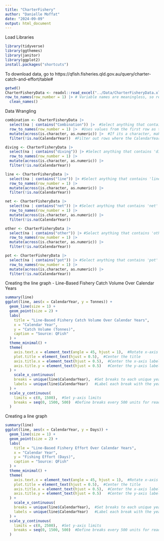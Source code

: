 ```yaml
---
title: "CharterFishery"
author: "Danielle Moffat"
date: "2024-09-09"
output: html_document
---
```


Load Libraries
```r
library(tidyverse)
library(ggthemes)
library(janitor)
library(ggplot2)
install.packages("shortcuts")
```

To download data, go to https://qfish.fisheries.qld.gov.au/query/charter-catch-and-effort/table# 
```r
getwd()
CharterFisheryData <- readxl::read_excel("../Data/CharterFisheryData.xlsx") |>
row_to_names(row_number = 1) |> # Variable names are meaningless, so remove
  clean_names()
```

Data Wrangling
```r
combination <- CharterFisheryData |>
  select(na | contains("Combination")) |>  #Select anything that contains 'combination'
  row_to_names(row_number = 1) |>  #Uses values from the first row as the column names (after this operation, the first row is typically removed from the data frame, leaving only the rows with data and new column names)
  mutate(across(is.character, as.numeric)) |>  #If its a character, make it a numeric variable
  filter(!is.na(CalendarYear))  #Filter out rows where the CalendarYear column has NA values

diving <- CharterFisheryData |>
  select(na | contains("diving")) |> #Select anything that contains 'diving'
  row_to_names(row_number = 1) |>  
  mutate(across(is.character, as.numeric)) |>  
  filter(!is.na(CalendarYear))

line <- CharterFisheryData |>
  select(na | contains("line")) |> #Select anything that contains 'line'
  row_to_names(row_number = 1) |> 
  mutate(across(is.character, as.numeric)) |>  
  filter(!is.na(CalendarYear))

net <- CharterFisheryData |>
  select(na | contains("net")) |> #Select anything that contains 'net'
  row_to_names(row_number = 1) |> 
  mutate(across(is.character, as.numeric)) |>  
  filter(!is.na(CalendarYear))

other <- CharterFisheryData |>
  select(na | contains("other")) |> #Select anything that contains 'other'
  row_to_names(row_number = 1) |> 
  mutate(across(is.character, as.numeric)) |>  
  filter(!is.na(CalendarYear))

pot <- CharterFisheryData |>
  select(na | contains("pot")) |> #Select anything that contains 'pot'
  row_to_names(row_number = 1) |>  
  mutate(across(is.character, as.numeric)) |>  
  filter(!is.na(CalendarYear))  
```

Creating the line graph - Line-Based Fishery Catch Volume Over Calendar Years
```r
summary(line)
ggplot(line, aes(x = CalendarYear, y = Tonnes)) +
  geom_line(size = 1) +
  geom_point(size = 2) +
  labs(
    title = "Line-Based Fishery Catch Volume Over Calendar Years",
    x = "Calendar Year",
    y = "Catch Volume (Tonnes)",
    caption = "Source: QFish"
  ) +
  theme_minimal() +
  theme(
    axis.text.x = element_text(angle = 45, hjust = 1),  #Rotate x-axis labels for readability
    plot.title = element_text(hjust = 0.5),  #Center the title
    axis.title.x = element_text(hjust = 0.5),  #Center the x-axis label
    axis.title.y = element_text(hjust = 0.5)   #Center the y-axis label
  ) +
    scale_x_continuous(
    breaks = unique(line$CalendarYear),  #Set breaks to each unique year
    labels = unique(line$CalendarYear)   #Label each break with the year
  ) +
  scale_y_continuous(
    limits = c(0, 1500),  #Set y-axis limits
    breaks = seq(0, 1500, 500)  #Define breaks every 500 units for readability
  )
```

Creating a line graph 
```r
summary(line)
ggplot(line, aes(x = CalendarYear, y = Days)) +
  geom_line(size = 1) +
  geom_point(size = 2) +
  labs(
    title = "Line-Based Fishery Effort Over Calendar Years",
    x = "Calendar Year",
    y = "Fishing Effort (Days)",
    caption = "Source: QFish"
  ) +
  theme_minimal() +
  theme(
    axis.text.x = element_text(angle = 45, hjust = 1),  #Rotate x-axis labels for readability
    plot.title = element_text(hjust = 0.5),  #Center the title
    axis.title.x = element_text(hjust = 0.5),  #Center the x-axis label
    axis.title.y = element_text(hjust = 0.5)   #Center the y-axis label
  ) +
    scale_x_continuous(
    breaks = unique(line$CalendarYear),  #Set breaks to each unique year
    labels = unique(line$CalendarYear)   #Label each break with the year
  ) +
  scale_y_continuous(
    limits = c(0, 2500),  #Set y-axis limits
    breaks = seq(0, 1500, 500)  #Define breaks every 500 units for readability
  )
```



